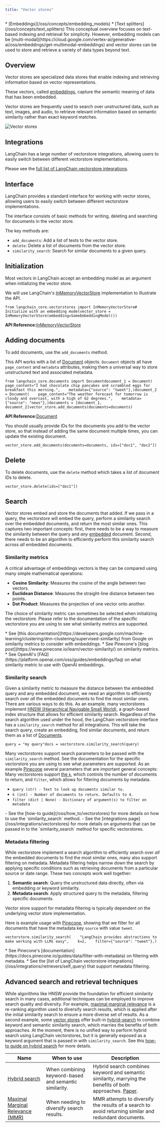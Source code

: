 ```yaml
---
title: "Vector stores"
---
```


<Info>
  * [Embeddings](/oss/concepts/embedding_models)
  * [Text splitters](/oss/concepts/text_splitters)
</Info>

<Info>
  This conceptual overview focuses on text-based indexing and retrieval for simplicity. However, embedding models can be [multi-modal](https://cloud.google.com/vertex-ai/generative-ai/oss/embeddings/get-multimodal-embeddings) and vector stores can be used to store and retrieve a variety of data types beyond text.
</Info>

## Overview

Vector stores are specialized data stores that enable indexing and retrieving information based on vector representations.

These vectors, called [embeddings](/oss/concepts/embedding_models), capture the semantic meaning of data that has been embedded.

Vector stores are frequently used to search over unstructured data, such as text, images, and audio, to retrieve relevant information based on semantic similarity rather than exact keyword matches.

![Vector stores](/images/oss/concepts/vectorstores/assets/images/vectorstores-2540b4bc355b966c99b0f02cfdddb273.png)

## Integrations

LangChain has a large number of vectorstore integrations, allowing users to easily switch between different vectorstore implementations.

Please see the [full list of LangChain vectorstore integrations](/oss/integrations/vectorstores).

## Interface

LangChain provides a standard interface for working with vector stores, allowing users to easily switch between different vectorstore implementations.

The interface consists of basic methods for writing, deleting and searching for documents in the vector store.

The key methods are:

* `add_documents`: Add a list of texts to the vector store.
* `delete`: Delete a list of documents from the vector store.
* `similarity_search`: Search for similar documents to a given query.

## Initialization

Most vectors in LangChain accept an embedding model as an argument when initializing the vector store.

We will use LangChain's [InMemoryVectorStore](https://python.langchain.com/api_reference/core/vectorstores/langchain_core.vectorstores.in_memory.InMemoryVectorStore.html) implementation to illustrate the API.

```
from langchain_core.vectorstores import InMemoryVectorStore# Initialize with an embedding modelvector_store = InMemoryVectorStore(embedding=SomeEmbeddingModel())
```

**API Reference:**[InMemoryVectorStore](https://python.langchain.com/api_reference/core/vectorstores/langchain_core.vectorstores.in_memory.InMemoryVectorStore.html)

## Adding documents

To add documents, use the `add_documents` method.

This API works with a list of [Document](https://python.langchain.com/api_reference/core/documents/langchain_core.documents.base.Document.html) objects. `Document` objects all have `page_content` and `metadata` attributes, making them a universal way to store unstructured text and associated metadata.

```
from langchain_core.documents import Documentdocument_1 = Document(    page_content="I had chocolate chip pancakes and scrambled eggs for breakfast this morning.",    metadata={"source": "tweet"},)document_2 = Document(    page_content="The weather forecast for tomorrow is cloudy and overcast, with a high of 62 degrees.",    metadata={"source": "news"},)documents = [document_1, document_2]vector_store.add_documents(documents=documents)
```

**API Reference:**[Document](https://python.langchain.com/api_reference/core/documents/langchain_core.documents.base.Document.html)

You should usually provide IDs for the documents you add to the vector store, so that instead of adding the same document multiple times, you can update the existing document.

```
vector_store.add_documents(documents=documents, ids=["doc1", "doc2"])
```

## Delete

To delete documents, use the `delete` method which takes a list of document IDs to delete.

```
vector_store.delete(ids=["doc1"])
```

## Search

Vector stores embed and store the documents that added. If we pass in a query, the vectorstore will embed the query, perform a similarity search over the embedded documents, and return the most similar ones. This captures two important concepts: first, there needs to be a way to measure the similarity between the query and *any* [embedded](/oss/concepts/embedding_models) document. Second, there needs to be an algorithm to efficiently perform this similarity search across *all* embedded documents.

### Similarity metrics

A critical advantage of embeddings vectors is they can be compared using many simple mathematical operations:

* **Cosine Similarity**: Measures the cosine of the angle between two vectors.
* **Euclidean Distance**: Measures the straight-line distance between two points.
* **Dot Product**: Measures the projection of one vector onto another.

The choice of similarity metric can sometimes be selected when initializing the vectorstore. Please refer to the documentation of the specific vectorstore you are using to see what similarity metrics are supported.

<Info>
  * See [this documentation](https://developers.google.com/machine-learning/clustering/dnn-clustering/supervised-similarity) from Google on similarity metrics to consider with embeddings.
  * See Pinecone's [blog post](https://www.pinecone.io/learn/vector-similarity/) on similarity metrics.
  * See OpenAI's [FAQ](https://platform.openai.com/oss/guides/embeddings/faq) on what similarity metric to use with OpenAI embeddings.
</Info>

### Similarity search

Given a similarity metric to measure the distance between the embedded query and any embedded document, we need an algorithm to efficiently search over *all* the embedded documents to find the most similar ones. There are various ways to do this. As an example, many vectorstores implement [HNSW (Hierarchical Navigable Small World)](https://www.pinecone.io/learn/series/faiss/hnsw/), a graph-based index structure that allows for efficient similarity search. Regardless of the search algorithm used under the hood, the LangChain vectorstore interface has a `similarity_search` method for all integrations. This will take the search query, create an embedding, find similar documents, and return them as a list of [Documents](https://python.langchain.com/api_reference/core/documents/langchain_core.documents.base.Document.html).

```
query = "my query"docs = vectorstore.similarity_search(query)
```

Many vectorstores support search parameters to be passed with the `similarity_search` method. See the documentation for the specific vectorstore you are using to see what parameters are supported. As an example [Pinecone](https://python.langchain.com/api_reference/pinecone/vectorstores/langchain_pinecone.vectorstores.PineconeVectorStore.html#langchain_pinecone.vectorstores.PineconeVectorStore.similarity_search) several parameters that are important general concepts: Many vectorstores support [the `k`](/oss/integrations/vectorstores/pinecone/#query-directly), which controls the number of documents to return, and `filter`, which allows for filtering documents by metadata.

* `query (str) - Text to look up documents similar to.`
* `k (int) - Number of documents to return. Defaults to 4.`
* `filter (dict | None) - Dictionary of argument(s) to filter on metadata`

<Info>
  - See the [how-to guide](/oss/how_to/vectorstores) for more details on how to use the `similarity_search` method.
  - See the [integrations page](/oss/integrations/vectorstores) for more details on arguments that can be passed in to the `similarity_search` method for specific vectorstores.
</Info>

### Metadata filtering

While vectorstore implement a search algorithm to efficiently search over *all* the embedded documents to find the most similar ones, many also support filtering on metadata. Metadata filtering helps narrow down the search by applying specific conditions such as retrieving documents from a particular source or date range. These two concepts work well together:

1. **Semantic search**: Query the unstructured data directly, often via embedding or keyword similarity.
2. **Metadata search**: Apply structured query to the metadata, filtering specific documents.

Vector store support for metadata filtering is typically dependent on the underlying vector store implementation.

Here is example usage with [Pinecone](/oss/integrations/vectorstores/pinecone/#query-directly), showing that we filter for all documents that have the metadata key `source` with value `tweet`.

```
vectorstore.similarity_search(    "LangChain provides abstractions to make working with LLMs easy",    k=2,    filter={"source": "tweet"},)
```

<Info>
  * See Pinecone's [documentation](https://docs.pinecone.io/guides/data/filter-with-metadata) on filtering with metadata.
  * See the [list of LangChain vectorstore integrations](/oss/integrations/retrievers/self_query) that support metadata filtering.
</Info>

## Advanced search and retrieval techniques

While algorithms like HNSW provide the foundation for efficient similarity search in many cases, additional techniques can be employed to improve search quality and diversity. For example, [maximal marginal relevance](https://python.langchain.com/v0.1/oss/modules/model_io/prompts/example_selectors/mmr/) is a re-ranking algorithm used to diversify search results, which is applied after the initial similarity search to ensure a more diverse set of results. As a second example, some [vector stores](/oss/integrations/retrievers/pinecone_hybrid_search) offer built-in [hybrid-search](https://docs.pinecone.io/guides/data/understanding-hybrid-search) to combine keyword and semantic similarity search, which marries the benefits of both approaches. At the moment, there is no unified way to perform hybrid search using LangChain vectorstores, but it is generally exposed as a keyword argument that is passed in with `similarity_search`. See this [how-to guide on hybrid search](/oss/how_to/hybrid) for more details.

| Name                                                                                                                                                                                                                                            | When to use                                           | Description                                                                                                                                  |
| ----------------------------------------------------------------------------------------------------------------------------------------------------------------------------------------------------------------------------------------------- | ----------------------------------------------------- | -------------------------------------------------------------------------------------------------------------------------------------------- |
| [Hybrid search](/oss/integrations/retrievers/pinecone_hybrid_search)                                                                                                                                                                          | When combining keyword-based and semantic similarity. | Hybrid search combines keyword and semantic similarity, marrying the benefits of both approaches. [Paper](https://arxiv.org/abs/2210.11934). |
| [Maximal Marginal Relevance (MMR)](https://python.langchain.com/api_reference/pinecone/vectorstores/langchain_pinecone.vectorstores.PineconeVectorStore.html#langchain_pinecone.vectorstores.PineconeVectorStore.max_marginal_relevance_search) | When needing to diversify search results.             | MMR attempts to diversify the results of a search to avoid returning similar and redundant documents.                                        |
